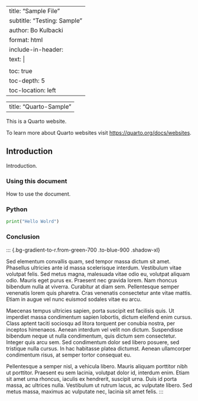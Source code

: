 
---
title: "Sample File"
subtitle: "Testing: Sample"
author: Bo Kulbacki
format: html
include-in-header: 
    text: |
    <script src = "https://cdn.tailwindcss.com"></script>   
toc: true
toc-depth: 5
toc-location: left
---

---
title: "Quarto-Sample"
---

This is a Quarto website.

To learn more about Quarto websites visit <https://quarto.org/docs/websites>.

## Introduction

Introduction.

### Using this document

How to use the document.

### Python

```python
print("Hello Wolrd")
```

### Conclusion
:::
{.bg-gradient-to-r.from-green-700 .to-blue-900 .shadow-xl}

Sed elementum convallis quam, sed tempor massa dictum sit amet. Phasellus ultricies ante id massa scelerisque interdum. Vestibulum vitae volutpat felis. Sed metus magna, malesuada vitae odio eu, volutpat aliquam odio. Mauris eget purus ex. Praesent nec gravida lorem. Nam rhoncus bibendum nulla at viverra. Curabitur at diam sem. Pellentesque semper venenatis lorem quis pharetra. Cras venenatis consectetur ante vitae mattis. Etiam in augue vel nunc euismod sodales vitae eu arcu.

Maecenas tempus ultricies sapien, porta suscipit est facilisis quis. Ut imperdiet massa condimentum sapien lobortis, dictum eleifend enim cursus. Class aptent taciti sociosqu ad litora torquent per conubia nostra, per inceptos himenaeos. Aenean interdum vel velit non dictum. Suspendisse bibendum neque ut nulla condimentum, quis dictum sem consectetur. Integer quis arcu sem. Sed condimentum dolor sed libero posuere, sed tristique nulla cursus. In hac habitasse platea dictumst. Aenean ullamcorper condimentum risus, at semper tortor consequat eu.

Pellentesque a semper nisl, a vehicula libero. Mauris aliquam porttitor nibh ut porttitor. Praesent eu sem lacinia, volutpat dolor id, interdum enim. Etiam sit amet urna rhoncus, iaculis ex hendrerit, suscipit urna. Duis id porta massa, ac ultrices nulla. Vestibulum ut rutrum lacus, ac vulputate libero. Sed metus massa, maximus ac vulputate nec, lacinia sit amet felis.
:::

